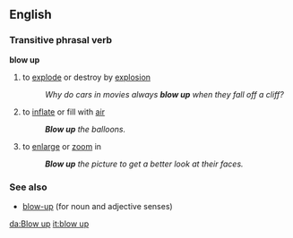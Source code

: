 ==English==
===Transitive phrasal verb===
'''blow up'''
#to [[explode]] or destroy by [[explosion]]
#:''Why do cars in movies always '''blow up''' when they fall off a cliff?''
#to [[inflate]] or fill with [[air]]
#:'''''Blow up''' the balloons.''
#to [[enlarge]] or [[zoom]] in
#:'''''Blow up''' the picture to get a better look at their faces.''

===See also===
*[[blow-up]] (for noun and adjective senses)

[[da:Blow up]]
[[it:blow up]]